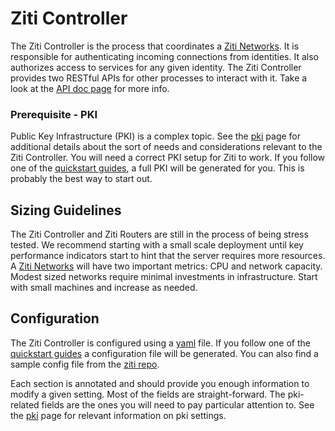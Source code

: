 
# Ziti Controller

The Ziti Controller is the process that coordinates a [Ziti Networks](../introduction/intro#overview-of-a-ziti-network). It
is responsible for authenticating incoming connections from identities. It also authorizes access to services for any
given identity. The Ziti Controller provides two RESTful APIs for other processes to interact with it. Take a look at
the [API doc page](/api/rest/) for more info.

### Prerequisite - PKI

Public Key Infrastructure (PKI) is a complex topic. See the [pki](./pki) page for additional details
about the sort of needs and considerations relevant to the Ziti Controller. You will need a correct PKI setup for Ziti
to work. If you follow one of the [quickstart guides](../quickstarts/network/), a full PKI will be
generated for you. This is probably the best way to start out.

## Sizing Guidelines

The Ziti Controller and Ziti Routers are still in the process of being stress tested. We recommend starting with a small
scale deployment until key performance indicators start to hint that the server requires more resources. A
[Ziti Networks](../introduction/intro#overview-of-a-ziti-network) will have two important metrics: CPU and network capacity.
Modest sized networks require minimal investments in infrastructure. Start with small machines and increase as needed.

## Configuration

The Ziti Controller is configured using a [yaml](https://yaml.org/) file. If you follow one of the
[quickstart guides](../quickstarts/network/) a configuration file will be generated. You can also find a
sample config file from the [ziti repo](https://github.com/openziti/ziti/blob/release-next/etc/ctrl.with.edge.yml).

Each section is annotated and should provide you enough information to modify a given setting. Most of the fields are
straight-forward. The pki-related fields are the ones you will need to pay particular attention to. See
the [pki](./pki) page for relevant information on pki settings.

<LoggingSnippetMd />